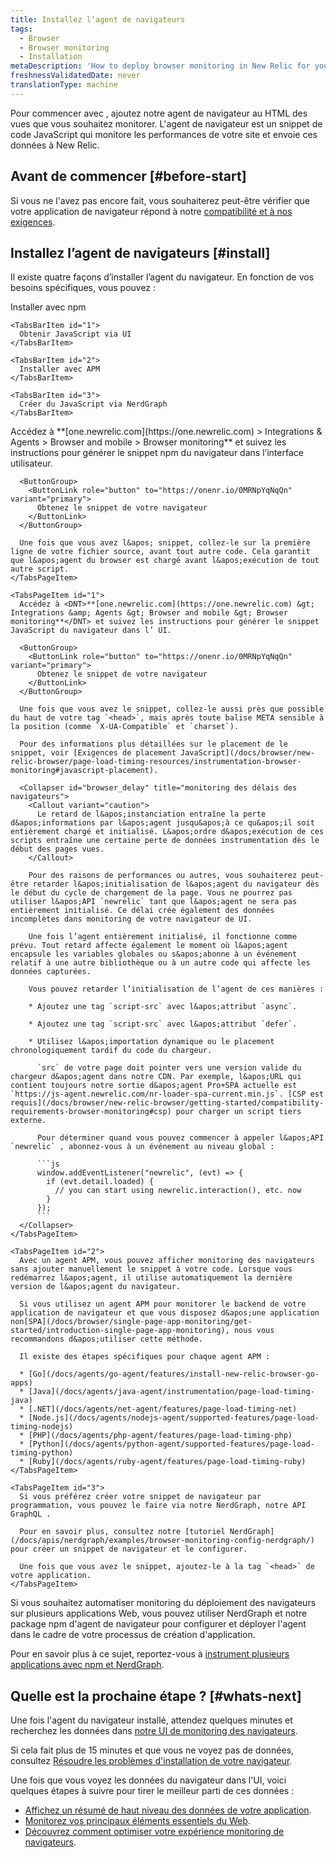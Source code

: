 ```yaml
---
title: Installez l’agent de navigateurs
tags:
  - Browser
  - Browser monitoring
  - Installation
metaDescription: 'How to deploy browser monitoring in New Relic for your apps, including UI, copy/paste, and API options.'
freshnessValidatedDate: never
translationType: machine
---
```


Pour commencer avec <InlinePopover type="browser" />, ajoutez notre agent de navigateur au HTML des vues que vous souhaitez monitorer. L&apos;agent de navigateur est un snippet de code JavaScript qui monitore les performances de votre site et envoie ces données à New Relic.

## Avant de commencer [#before-start]

Si vous ne l&apos;avez pas encore fait, vous souhaiterez peut-être vérifier que votre application de navigateur répond à notre [compatibilité et à nos exigences](/docs/browser/new-relic-browser/getting-started/compatibility-requirements-browser-monitoring).

## Installez l’agent de navigateurs [#install]

Il existe quatre façons d’installer l’agent du navigateur. En fonction de vos besoins spécifiques, vous pouvez :

<Tabs>
  <TabsBar>
    <TabsBarItem id="npm">
      Installer avec npm
    </TabsBarItem>

    <TabsBarItem id="1">
      Obtenir JavaScript via UI
    </TabsBarItem>

    <TabsBarItem id="2">
      Installer avec APM
    </TabsBarItem>

    <TabsBarItem id="3">
      Créer du JavaScript via NerdGraph
    </TabsBarItem>
  </TabsBar>

  <TabsPages>
    <TabsPageItem id="npm">
      Accédez à <DNT>**[one.newrelic.com](https://one.newrelic.com) &gt; Integrations &amp; Agents &gt; Browser and mobile &gt; Browser monitoring**</DNT> et suivez les instructions pour générer le snippet npm du navigateur dans l’interface utilisateur.

      <ButtonGroup>
        <ButtonLink role="button" to="https://onenr.io/0MRNpYqNqQn" variant="primary">
          Obtenez le snippet de votre navigateur
        </ButtonLink>
      </ButtonGroup>

      Une fois que vous avez l&apos; snippet, collez-le sur la première ligne de votre fichier source, avant tout autre code. Cela garantit que l&apos;agent du browser est chargé avant l&apos;exécution de tout autre script.
    </TabsPageItem>

    <TabsPageItem id="1">
      Accédez à <DNT>**[one.newrelic.com](https://one.newrelic.com) &gt; Integrations &amp; Agents &gt; Browser and mobile &gt; Browser monitoring**</DNT> et suivez les instructions pour générer le snippet JavaScript du navigateur dans l’ UI.

      <ButtonGroup>
        <ButtonLink role="button" to="https://onenr.io/0MRNpYqNqQn" variant="primary">
          Obtenez le snippet de votre navigateur
        </ButtonLink>
      </ButtonGroup>

      Une fois que vous avez le snippet, collez-le aussi près que possible du haut de votre tag `<head>`, mais après toute balise META sensible à la position (comme `X-UA-Compatible` et `charset`).

      Pour des informations plus détaillées sur le placement de le snippet, voir [Exigences de placement JavaScript](/docs/browser/new-relic-browser/page-load-timing-resources/instrumentation-browser-monitoring#javascript-placement).

      <Collapser id="browser_delay" title="monitoring des délais des navigateurs">
        <Callout variant="caution">
          Le retard de l&apos;instanciation entraîne la perte d&apos;informations par l&apos;agent jusqu&apos;à ce qu&apos;il soit entièrement chargé et initialisé. L&apos;ordre d&apos;exécution de ces scripts entraîne une certaine perte de données instrumentation dès le début des pages vues.
        </Callout>

        Pour des raisons de performances ou autres, vous souhaiterez peut-être retarder l&apos;initialisation de l&apos;agent du navigateur dès le début du cycle de chargement de la page. Vous ne pourrez pas utiliser l&apos;API `newrelic` tant que l&apos;agent ne sera pas entièrement initialisé. Ce délai crée également des données incomplètes dans monitoring de votre navigateur de UI.

        Une fois l’agent entièrement initialisé, il fonctionne comme prévu. Tout retard affecte également le moment où l&apos;agent encapsule les variables globales ou s&apos;abonne à un événement relatif à une autre bibliothèque ou à un autre code qui affecte les données capturées.

        Vous pouvez retarder l’initialisation de l’agent de ces manières :

        * Ajoutez une tag `script-src` avec l&apos;attribut `async`.

        * Ajoutez une tag `script-src` avec l&apos;attribut `defer`.

        * Utilisez l&apos;importation dynamique ou le placement chronologiquement tardif du code du chargeur.

          `src` de votre page doit pointer vers une version valide du chargeur d&apos;agent dans notre CDN. Par exemple, l&apos;URL qui contient toujours notre sortie d&apos;agent Pro+SPA actuelle est `https://js-agent.newrelic.com/nr-loader-spa-current.min.js`. [CSP est requis](/docs/browser/new-relic-browser/getting-started/compatibility-requirements-browser-monitoring#csp) pour charger un script tiers externe.

          Pour déterminer quand vous pouvez commencer à appeler l&apos;API `newrelic` , abonnez-vous à un événement au niveau global :

          ```js
          window.addEventListener("newrelic", (evt) => {
            if (evt.detail.loaded) {
              // you can start using newrelic.interaction(), etc. now
            }
          });
          ```
      </Collapser>
    </TabsPageItem>

    <TabsPageItem id="2">
      Avec un agent APM, vous pouvez afficher monitoring des navigateurs sans ajouter manuellement le snippet à votre code. Lorsque vous redémarrez l&apos;agent, il utilise automatiquement la dernière version de l&apos;agent du navigateur.

      Si vous utilisez un agent APM pour monitorer le backend de votre application de navigateur et que vous disposez d&apos;une application non[SPA](/docs/browser/single-page-app-monitoring/get-started/introduction-single-page-app-monitoring), nous vous recommandons d&apos;utiliser cette méthode.

      Il existe des étapes spécifiques pour chaque agent APM :

      * [Go](/docs/agents/go-agent/features/install-new-relic-browser-go-apps)
      * [Java](/docs/agents/java-agent/instrumentation/page-load-timing-java)
      * [.NET](/docs/agents/net-agent/features/page-load-timing-net)
      * [Node.js](/docs/agents/nodejs-agent/supported-features/page-load-timing-nodejs)
      * [PHP](/docs/agents/php-agent/features/page-load-timing-php)
      * [Python](/docs/agents/python-agent/supported-features/page-load-timing-python)
      * [Ruby](/docs/agents/ruby-agent/features/page-load-timing-ruby)
    </TabsPageItem>

    <TabsPageItem id="3">
      Si vous préférez créer votre snippet de navigateur par programmation, vous pouvez le faire via notre NerdGraph, notre API GraphQL .

      Pour en savoir plus, consultez notre [tutoriel NerdGraph](/docs/apis/nerdgraph/examples/browser-monitoring-config-nerdgraph/) pour créer un snippet de navigateur et le configurer.

      Une fois que vous avez le snippet, ajoutez-le à la tag `<head>` de votre application.
    </TabsPageItem>
  </TabsPages>
</Tabs>

<Callout variant="important">
  Si vous souhaitez automatiser monitoring du déploiement des navigateurs sur plusieurs applications Web, vous pouvez utiliser NerdGraph et notre package npm d&apos;agent de navigateur pour configurer et déployer l&apos;agent dans le cadre de votre processus de création d&apos;application.

  Pour en savoir plus à ce sujet, reportez-vous à [instrument plusieurs applications avec npm et NerdGraph](/docs/apis/nerdgraph/examples/combining-npm-nerdgraph/).
</Callout>

## Quelle est la prochaine étape ? [#whats-next]

Une fois l&apos;agent du navigateur installé, attendez quelques minutes et recherchez les données dans [notre UI de monitoring des navigateurs](https://one.newrelic.com/nr1-core?filters=%28domain%3D%27BROWSER%27%20AND%20type%3D%27APPLICATION%27%29&state=1f7bae2d-dd3a-0027-3079-b60bcd19ded9&_gl=1*15f78ub*_ga*MTE0MTA2MTA5MS4xNzE4OTI0MDkw*_ga_R5EF3MCG7B*MTcyMTMxMzk2MC41Ny4xLjE3MjEzMTg2MzcuNDcuMS4xMDYwNTI3Njcw).

Si cela fait plus de 15 minutes et que vous ne voyez pas de données, consultez [Résoudre les problèmes d&apos;installation de votre navigateur](/docs/browser/browser-monitoring/troubleshooting/troubleshoot-your-browser-monitoring-installation/).

Une fois que vous voyez les données du navigateur dans l&apos;UI, voici quelques étapes à suivre pour tirer le meilleur parti de ces données :

* [Affichez un résumé de haut niveau des données de votre application](/docs/browser/browser-monitoring/getting-started/browser-summary-page).
* [Monitorez vos principaux éléments essentiels du Web](/docs/journey-performance/guide-to-monitoring-core-web-vitals).
* [Découvrez comment optimiser votre expérience monitoring de navigateurs](/docs/new-relic-solutions/best-practices-guides/full-stack-observability/browser-monitoring-best-practices-guide).

<InstallFeedback />